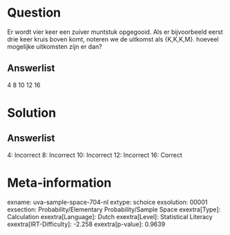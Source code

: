 Question
========

Er wordt vier keer een zuiver muntstuk opgegooid. Als er bijvoorbeeld
eerst drie keer kruis boven komt, noteren we de uitkomst als {K,K,K,M}.
hoeveel mogelijke uitkomsten zijn er dan?

Answerlist
----------

4
8
10
12
16

Solution
========

Answerlist
----------

4: Incorrect
8: Incorrect
10: Incorrect
12: Incorrect
16: Correct

Meta-information
================
exname: uva-sample-space-704-nl
extype: schoice
exsolution: 00001
exsection: Probability/Elementary Probability/Sample Space
exextra[Type]: Calculation
exextra[Language]: Dutch
exextra[Level]: Statistical Literacy
exextra[IRT-Difficulty]: -2.258
exextra[p-value]: 0.9639
